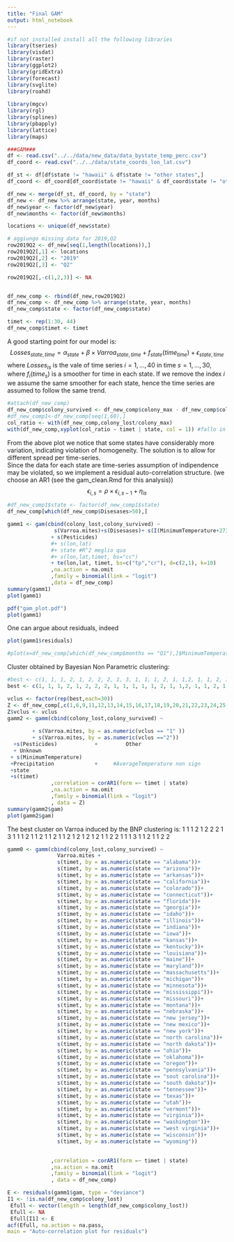 ```yaml
---
title: "Final GAM"
output: html_notebook
---
```

```r
#if not installed install all the following libraries
library(tseries)
library(visdat)
library(raster)
library(ggplot2)
library(gridExtra)
library(forecast)
library(svglite)
library(roahd)
  
library(mgcv)
library(rgl)
library(splines)
library(pbapply)
library(lattice)
library(maps)

```


```r
###GAM###
df <- read.csv("../../data/new_data/data_bystate_temp_perc.csv")
df_coord <- read.csv("../../data/state_coords_lon_lat.csv")

df_st <- df[df$state != "hawaii" & df$state != "other states",]
df_coord <- df_coord[df_coord$state != "hawaii" & df_coord$state != "other states",]

df_new <- merge(df_st, df_coord, by = "state")
df_new <- df_new %>% arrange(state, year, months)
df_new$year <- factor(df_new$year)
df_new$months <- factor(df_new$months)

locations <- unique(df_new$state)

# aggiungo missing data for 2019,Q2
row2019Q2 <- df_new[seq(1,length(locations)),]
row2019Q2[,1] <- locations
row2019Q2[,2] <- "2019"
row2019Q2[,3] <- "Q2"

row2019Q2[,-c(1,2,3)] <- NA


df_new_comp <- rbind(df_new,row2019Q2)
df_new_comp <- df_new_comp %>% arrange(state, year, months)
df_new_comp$state <- factor(df_new_comp$state)

timet <- rep(1:30, 44)
df_new_comp$timet <- timet
```

A good starting point for our model is:
$$
Losses_{state,time} = \alpha_{state} + \beta\times Varroa_{state,time} + f_{state}(time_{time}) +  \epsilon_{state,time}
$$
where $Losses_{is}$ is the vale of time series $i = 1,..., 40$ in time $s = 1, ..., 30$, where $f_i(time_s)$ is a smoother for time in each state. If we remove the index $i$ we assume the same smoother for each state, hence the time series are assumed to follow the same trend.

```r
#attach(df_new_comp)
df_new_comp$colony_survived <- df_new_comp$colony_max - df_new_comp$colony_lost
#df_new_comp1<-df_new_comp[seq(1,60),]
col_ratio <- with(df_new_comp,colony_lost/colony_max)
with(df_new_comp,xyplot(col_ratio ~ timet | state, col = 1)) #fallo in console con x11();with(df_new_comp,xyplot(col_ratio ~ timet | state, col = 1))
```
From the above plot we notice that some states have considerably more variation, indicating violation of homogeneity.
The solution is to allow for different spread per time-series.  
Since the data for each state are time-series assumption of indipendence may be violated, so we implement a residual auto-correlation structure. (we choose an AR1 (see the gam_clean.Rmd for this analysis))
$$
\epsilon_{i,s} = \rho \times \epsilon_{i,s-1} + \eta_{is}
$$

```r
#df_new_comp1$state <- factor(df_new_comp1$state)
df_new_comp[which(df_new_comp$Disesases>50),]

gamm1 <- gam(cbind(colony_lost,colony_survived) ~ 
               s(Varroa.mites)+s(Disesases)+ s(I(MinimumTemperature+273))
              + s(Pesticides)
              #+ s(lon,lat)
              #+ state #R^2 meglio qua 
              #+ s(lon,lat,timet, bs="cc")
              + te(lon,lat, timet, bs=c("tp","cr"), d=c(2,1), k=10)
              ,na.action = na.omit
              ,family = binomial(link = "logit")
              ,data = df_new_comp)
summary(gamm1)
plot(gamm1)

pdf("gam_plot.pdf")
plot(gamm1)

```

One can argue about residuals, indeed
```r
plot(gamm1$residuals)

#plot(x=df_new_comp[which(df_new_comp$months == "Q1"),]$MinimumTemperature, y=df_new_comp[which(df_new_comp$months == "Q1"),]$colony_lost_pct)
```
Cluster obtained by Bayesian Non Parametric clustering:
```r
#best <- c(1, 1, 1, 2, 1, 2, 2, 2, 1, 3, 1, 1, 1, 2, 1, 1,2, 1, 1, 2, 1, 1, 2, 1, 2, 1, 2, 1, 2, 1, 1, 2, 2, 1, 1, 1, 3, 1, 1, 2, 1, 1, 2, 2)
best <- c(1, 1, 1, 2, 1, 2, 2, 2, 1, 1, 1, 1, 1, 2, 1, 1,2, 1, 1, 2, 1, 1, 2, 1, 2, 1, 2, 1, 2, 1, 1, 2, 2, 1, 1, 1, 1, 1, 1, 2, 1, 1, 2, 2)

vclus <- factor(rep(best,each=30))
Z <- df_new_comp[,c(1,6,9,11,12,13,14,15,16,17,18,19,20,21,22,23,24,25)]
Z$vclus <- vclus
gamm2 <- gamm(cbind(colony_lost,colony_survived) ~ 
                                                        
        + s(Varroa.mites, by = as.numeric(vclus == "1" ))
        + s(Varroa.mites, by = as.numeric(vclus =="2"))
  +s(Pesticides)            +         Other                         
  + Unknown                           
 + s(MinimumTemperature)
 +Precipitation             +     #AverageTemperature non sign     
 +state                          
 +s(timet)                        
              ,correlation = corAR1(form =~ timet | state)
              ,na.action = na.omit
              ,family = binomial(link = "logit")
              , data = Z)
summary(gamm2$gam)
plot(gamm2$gam)
```
The best cluster on Varroa induced by the BNP clustering is:
1 1 1 2 1 2 2 2 1 3 1 1 1 2 1 1 2 1 1 2 1 1 2 1 2 1 2 1 2 1 1 2 2 1 1 1 3 1 1 2 1 1 2 2


```r


gamm0 <- gamm(cbind(colony_lost,colony_survived) ~  
                Varroa.mites +
                s(timet, by = as.numeric(state == "alabama"))+
                s(timet, by = as.numeric(state == "arizona"))+
                s(timet, by = as.numeric(state == "arkansas"))+
                s(timet, by = as.numeric(state == "california"))+
                s(timet, by = as.numeric(state == "colorado"))+
                s(timet, by = as.numeric(state == "connecticut"))+
                s(timet, by = as.numeric(state == "florida"))+
                s(timet, by = as.numeric(state == "georgia"))+
                s(timet, by = as.numeric(state == "idaho"))+
                s(timet, by = as.numeric(state == "illinois"))+
                s(timet, by = as.numeric(state == "indiana"))+
                s(timet, by = as.numeric(state == "iowa"))+
                s(timet, by = as.numeric(state == "kansas"))+
                s(timet, by = as.numeric(state == "kentucky"))+
                s(timet, by = as.numeric(state == "louisiana"))+
                s(timet, by = as.numeric(state == "maine"))+
                s(timet, by = as.numeric(state == "maryland"))+
                s(timet, by = as.numeric(state == "massachusetts"))+
                s(timet, by = as.numeric(state == "michigan"))+
                s(timet, by = as.numeric(state == "minnesota"))+
                s(timet, by = as.numeric(state == "mississippi"))+
                s(timet, by = as.numeric(state == "missouri"))+
                s(timet, by = as.numeric(state == "montana"))+
                s(timet, by = as.numeric(state == "nebraska"))+
                s(timet, by = as.numeric(state == "new jersey"))+
                s(timet, by = as.numeric(state == "new mexico"))+
                s(timet, by = as.numeric(state == "new york"))+
                s(timet, by = as.numeric(state == "north carolina"))+
                s(timet, by = as.numeric(state == "north dakota"))+
                s(timet, by = as.numeric(state == "ohio"))+
                s(timet, by = as.numeric(state == "oklahoma"))+
                s(timet, by = as.numeric(state == "oregon"))+
                s(timet, by = as.numeric(state == "pennsylvania"))+
                s(timet, by = as.numeric(state == "sout carolina"))+
                s(timet, by = as.numeric(state == "south dakota"))+
                s(timet, by = as.numeric(state == "tennessee"))+
                s(timet, by = as.numeric(state == "texas"))+
                s(timet, by = as.numeric(state == "utah"))+
                s(timet, by = as.numeric(state == "vermont"))+
                s(timet, by = as.numeric(state == "virginia"))+
                s(timet, by = as.numeric(state == "washington"))+
                s(timet, by = as.numeric(state == "west virginia"))+
                s(timet, by = as.numeric(state == "wisconsin"))+
                s(timet, by = as.numeric(state == "wyoming"))

        
              ,correlation = corAR1(form =~ timet | state)
              ,na.action = na.omit
              ,family = binomial(link = "logit")
              , data = df_new_comp)

E <- residuals(gamm1$gam, type = "deviance")
I1 <- !is.na(df_new_comp$colony_lost)
 Efull <- vector(length = length(df_new_comp$colony_lost))
 Efull <- NA
 Efull[I1] <- E
acf(Efull, na.action = na.pass,
main = "Auto-correlation plot for residuals")
```
